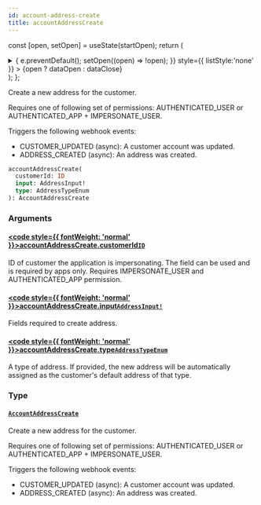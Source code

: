 ```yaml
---
id: account-address-create
title: accountAddressCreate
---
```






const [open, setOpen] = useState(startOpen);
return (
<details {...(open ? { open: true } : {})} className="details" style={{ border:'none', boxShadow:'none', background:'var(--ifm-background-color)' }}>
<summary
onClick={(e) => {
e.preventDefault();
setOpen((open) => !open);
}}
style={{ listStyle:'none' }} >
{open ? dataOpen : dataClose}
</summary>
{open && children}
</details>
);
};

Create a new address for the customer.

Requires one of following set of permissions: AUTHENTICATED_USER or AUTHENTICATED_APP + IMPERSONATE_USER.

Triggers the following webhook events:

- CUSTOMER_UPDATED (async): A customer account was updated.
- ADDRESS_CREATED (async): An address was created.

```graphql
accountAddressCreate(
  customerId: ID
  input: AddressInput!
  type: AddressTypeEnum
): AccountAddressCreate
```

### Arguments

#### [<code style={{ fontWeight: 'normal' }}>accountAddressCreate.<b>customerId</b></code>](#)<Bullet />[`ID`](../../../api-reference/miscellaneous/scalars/id.mdx) <Badge class="badge badge--secondary" text="scalar"/> <Badge class="badge badge--secondary" text="miscellaneous"/>

ID of customer the application is impersonating. The field can be used and is required by apps only. Requires IMPERSONATE_USER and AUTHENTICATED_APP permission.


<Badge text="Added in Saleor 3.19" class="badge badge--secondary margin-bottom--sm" />


#### [<code style={{ fontWeight: 'normal' }}>accountAddressCreate.<b>input</b></code>](#)<Bullet />[`AddressInput!`](../../../api-reference/miscellaneous/inputs/address-input.mdx) <Badge class="badge badge--secondary" text="non-null"/> <Badge class="badge badge--secondary" text="input"/> <Badge class="badge badge--secondary" text="miscellaneous"/>

Fields required to create address.

#### [<code style={{ fontWeight: 'normal' }}>accountAddressCreate.<b>type</b></code>](#)<Bullet />[`AddressTypeEnum`](../../../api-reference/miscellaneous/enums/address-type-enum.mdx) <Badge class="badge badge--secondary" text="enum"/> <Badge class="badge badge--secondary" text="miscellaneous"/>

A type of address. If provided, the new address will be automatically assigned as the customer's default address of that type.

### Type

#### [`AccountAddressCreate`](../../../api-reference/users/objects/account-address-create.mdx) <Badge class="badge badge--secondary" text="object"/> <Badge class="badge badge--secondary" text="users"/>

Create a new address for the customer.

Requires one of following set of permissions: AUTHENTICATED_USER or AUTHENTICATED_APP + IMPERSONATE_USER.

Triggers the following webhook events:

- CUSTOMER_UPDATED (async): A customer account was updated.
- ADDRESS_CREATED (async): An address was created.
